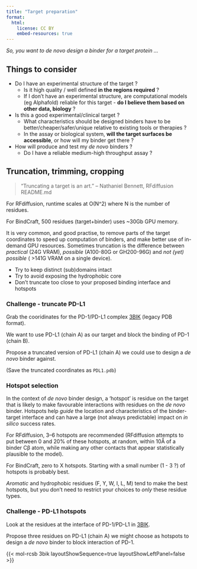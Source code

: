 ```yaml
---
title: "Target preparation"
format:
  html:
    license: CC BY
    embed-resources: true
---
```


_So, you want to de novo design a binder for a target protein ..._

## Things to consider

- Do I have an experimental structure of the target ?
  - Is it high quality / well defined **in the regions required** ?
  - If I don't have an experimental structure, are computational models (eg Alphafold) reliable for this target - **do I believe them based on other data, biology** ?
- Is this a good experimental/clinical target ?
    - What characteristics should be designed binders have to be better/cheaper/safer/unique relative to existing tools or therapies ?
    - In the assay or biological system, **will the target surfaces be accessible**, or how will my binder get there ?
- How will produce and test my _de novo_ binders ?
  - Do I have a reliable medium-high throughput assay ?


## Truncation, trimming, cropping

> "Truncating a target is an art." -- Nathaniel Bennett, RFdiffusion README.md

For RFdiffusion, runtime scales at O(N^2) where N is the number of residues.

For BindCraft, 500 residues (target+binder) uses ~30Gb GPU memory.

It is very common, and good practise, to remove parts of the target coordinates to speed up computation of binders, and make better use of in-demand GPU resources. Sometimes truncation is the difference between _practical_ (24G VRAM), _possible_ (A100-80G or GH200-96G) and _not (yet) possible_ ( >141G VRAM on a single device).

- Try to keep distinct (sub)domains intact
- Try to avoid exposing the hydrophobic core
- Don't truncate too close to your proposed binding interface and hotspots

::: {.callout-caution}

### Challenge - truncate PD-L1

Grab the cooridinates for the PD-1/PD-L1 complex [3BIK](https://www.rcsb.org/structure/3BIK) (legacy PDB format).

We want to use PD-L1 (chain A) as our target and block the binding of PD-1 (chain B).

Propose a truncated version of PD-L1 (chain A) we could use to design a _de novo_ binder against.

(Save the truncated coordinates as `PDL1.pdb`)

:::

### Hotspot selection

In the context of _de novo_ binder design, a 'hotspot' is residue on the target that is likely to make favourable interactions with residues on the _de novo_ binder. Hotspots help _guide_ the location and characteristics of the binder-target interface and can have a large (not always predictable) impact on _in silico_ success rates.

For RFdiffusion, 3–6 hotspots are recommended (RFdiffusion attempts to put between 0 and 20% of these hotspots, at random, within 10Å of a binder Cβ atom, while making any other contacts that appear statistically plausible to the model).

For BindCraft, zero to X hotspots. Starting with a small number (1 - 3 ?) of hotspots is probably best.

*Aromatic* and hydrophobic residues (F, Y, W, I, L, M) tend to make the best hotspots, but you don't need to restrict your choices to _only_ these residue types.


::: {.callout-caution}

### Challenge - PD-L1 hotspots

Look at the residues at the interface of PD-1/PD-L1 in [3BIK](https://www.rcsb.org/3d-view/3BIK).

Propose three residues on PD-L1 (chain A) we might choose as hotspots to design a _de novo_ binder to block interaction of PD-1.

:::

{{< mol-rcsb 3bik layoutShowSequence=true layoutShowLeftPanel=false >}}
